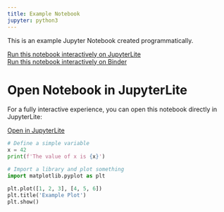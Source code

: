 ```yaml
---
title: Example Notebook
jupyter: python3
---
```


This is an example Jupyter Notebook created programmatically.

[Run this notebook interactively on JupyterLite](https://jupyterlite.github.io/demo/)  
[Run this notebook interactively on Binder](https://mybinder.org/v2/gh/<username>/<repo>/HEAD?filepath=example.ipynb)

# Open Notebook in JupyterLite

For a fully interactive experience, you can open this notebook directly in JupyterLite:

[Open in JupyterLite](https://jupyterlite.github.io/demo/lab?path=https://raw.githubusercontent.com/Hezel2000/Data_Science_Short_Course/main/jupyter_nb/Basics_Dictionary_another_type_of_list.ipynb)



```python
# Define a simple variable
x = 42
print(f'The value of x is {x}')
```

```python
# Import a library and plot something
import matplotlib.pyplot as plt

plt.plot([1, 2, 3], [4, 5, 6])
plt.title('Example Plot')
plt.show()
```

